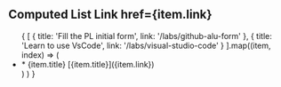 
## Computed List Link href=\{item.link\} 

<ul>
{
  [
    { title: 'Fill the PL initial form', link: '/labs/github-alu-form' },
    { title: 'Learn to use VsCode', link: '/labs/visual-studio-code' }
  ].map((item, index) => (
    <li key={item.link}>* <Link href={item.link} className={styles.cta}>{item.title}</Link> [{item.title}]({item.link})</li>)
  )
}
</ul>
